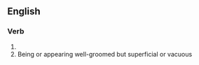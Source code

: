 {{also|blowdried}}
==English==

===Verb===
{{head|en|verb form}}

# {{en-past of|blow-dry}}
# Being or appearing well-groomed but superficial or vacuous